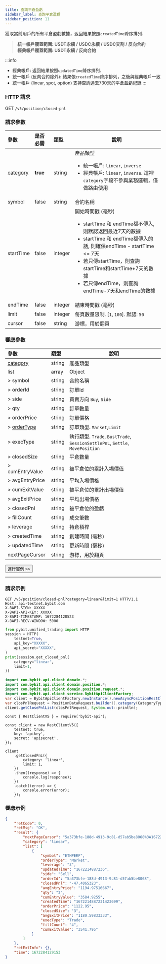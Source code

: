 ```yaml
---
title: 查詢平倉盈虧
sidebar_label: 查詢平倉盈虧
sidebar_position: 11
---
```


獲取當前用戶的所有平倉盈虧數據，返回結果按照`createdTime`降序排列.
> **統一帳戶覆蓋範圍: USDT永續 / USDC永續 / USDC交割 / 反向合約**<br/>
> **經典帳戶覆蓋範圍: USDT永續 / 反向合約**

:::info
* 經典帳戶: 返回結果按照`updatedTime`降序排列.
* 統一帳戶 (反向合約除外): 結果依`createdTime`降序排列，之後與經典帳戶一致
* 統一帳戶 (linear, spot, option) 支持查詢過去730天的平倉盈虧紀錄
:::

### HTTP 請求
GET `/v5/position/closed-pnl`

### 請求參數
| 參數 | 是否必需 | 類型 | 說明|
|:----- |:-------|:-----|------ |
|[category](../enum#category) |**true** |string |產品類型 <ul><li>統一帳戶: `linear`, `inverse`</li><li>經典帳戶: `linear`, `inverse`. 這裡`category`字段不參與業務邏輯，僅做路由使用</li></ul> |
|symbol |false |string |合約名稱|
|startTime |false |integer |開始時間戳 (毫秒) <ul><li>startTime 和 endTime都不傳入, 則默認返回最近7天的數據</li><li>startTime 和 endTime都傳入的話, 則確保endTime - startTime <= 7天</li><li>若只傳startTime，則查詢startTime和startTime+7天的數據</li><li>若只傳endTime，則查詢endTime-7天和endTime的數據</li></ul>|
|endTime |false |integer |結束時間戳 (毫秒) |
|limit |false |integer |每頁數量限制. [`1`, `100`]. 默認: `50`|
|cursor |false |string |游標，用於翻頁|

### 響應參數
| 參數 | 類型 | 說明|
|:----- |:-----|----- |
| [category](../enum#category) | string  | 產品類型 |
|list |array |Object |
|> symbol |string |合約名稱 |
|> orderId |string |訂單Id |
|> side |string |買賣方向 `Buy`, `Side` |
|> qty |string |訂單數量 |
|> orderPrice |string |訂單價格 |
|> [orderType](../enum#ordertype) |string |訂單類型. `Market`,`Limit` |
|> execType |string |執行類型. `Trade`, `BustTrade`, `SessionSettlePnL`, `Settle`, `MovePosition` |
|> closedSize |string |平倉數量 |
|> cumEntryValue |string |被平倉位的累計入場價值 |
|> avgEntryPrice |string |平均入場價格 |
|> cumExitValue |string |被平倉位的累計出場價值 |
|> avgExitPrice |string |平均出場價格 |
|> closedPnl |string |被平倉位的盈虧 |
|> fillCount |string |成交筆數 |
|> leverage |string |持倉槓桿 |
|> createdTime |string |創建時間 (毫秒) |
|> updatedTime |string |更新時間 (毫秒) |
|nextPageCursor |string |游標，用於翻頁 |

<a href="/api-explorer/v5/position/close-pnl"><Button>運行實例 >></Button></a>

---

### 請求示例

<Tabs groupId="programming-languages">
<TabItem value="http" label="HTTP">

```http
GET /v5/position/closed-pnl?category=linear&limit=1 HTTP/1.1
Host: api-testnet.bybit.com
X-BAPI-SIGN: XXXXX
X-BAPI-API-KEY: XXXXX
X-BAPI-TIMESTAMP: 1672284128523
X-BAPI-RECV-WINDOW: 5000
```

</TabItem>
<TabItem value="python" label="Python">

```python
from pybit.unified_trading import HTTP
session = HTTP(
    testnet=True,
    api_key="XXXXX",
    api_secret="XXXXX",
)
print(session.get_closed_pnl(
    category="linear",
    limit=1,
))
```

</TabItem>
<TabItem value="java" label="Java">

```java
import com.bybit.api.client.domain.*;
import com.bybit.api.client.domain.position.*;
import com.bybit.api.client.domain.position.request.*;
import com.bybit.api.client.service.BybitApiClientFactory;
var client = BybitApiClientFactory.newInstance().newAsyncPositionRestClient();
var closPnlRequest = PositionDataRequest.builder().category(CategoryType.LINEAR).build();
client.getClosePnlList(closPnlRequest, System.out::println);
```

</TabItem>
<TabItem value="Node" label="Node.js">

```n4js
const { RestClientV5 } = require('bybit-api');

const client = new RestClientV5({
    testnet: true,
    key: 'apikey',
    secret: 'apisecret',
});

client
    .getClosedPnL({
        category: 'linear',
        limit: 1,
    })
    .then((response) => {
        console.log(response);
    })
    .catch((error) => {
        console.error(error);
    });
```

</TabItem>
</Tabs>

### 響應示例

```json
{
    "retCode": 0,
    "retMsg": "OK",
    "result": {
        "nextPageCursor": "5a373bfe-188d-4913-9c81-d57ab5be8068%3A1672214887231423699%2C5a373bfe-188d-4913-9c81-d57ab5be8068%3A1672214887231423699",
        "category": "linear",
        "list": [
            {
                "symbol": "ETHPERP",
                "orderType": "Market",
                "leverage": "3",
                "updatedTime": "1672214887236",
                "side": "Sell",
                "orderId": "5a373bfe-188d-4913-9c81-d57ab5be8068",
                "closedPnl": "-47.4065323",
                "avgEntryPrice": "1194.97516667",
                "qty": "3",
                "cumEntryValue": "3584.9255",
                "createdTime": "1672214887231423699",
                "orderPrice": "1122.95",
                "closedSize": "3",
                "avgExitPrice": "1180.59833333",
                "execType": "Trade",
                "fillCount": "4",
                "cumExitValue": "3541.795"
            }
        ]
    },
    "retExtInfo": {},
    "time": 1672284129153
}
```
